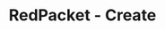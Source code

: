 ---
title: 'RedPacket - Create'
openapi: '/en/api-reference/openapi-en.json POST /redpacket/v1/{chain}/create'
---
